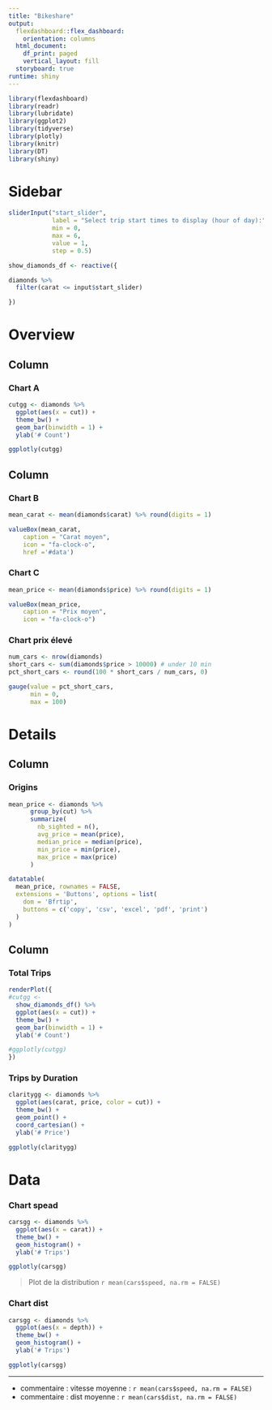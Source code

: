 ```yaml
---
title: "Bikeshare"
output:
  flexdashboard::flex_dashboard:
    orientation: columns
  html_document:
    df_print: paged
    vertical_layout: fill
  storyboard: true
runtime: shiny
---
```


```r
library(flexdashboard)
library(readr)
library(lubridate)
library(ggplot2)
library(tidyverse)
library(plotly)
library(knitr)
library(DT)
library(shiny)
```

Sidebar {.sidebar}
=====================================


```r
sliderInput("start_slider", 
            label = "Select trip start times to display (hour of day):",
            min = 0, 
            max = 6, 
            value = 1, 
            step = 0.5)

show_diamonds_df <- reactive({

diamonds %>%
  filter(carat <= input$start_slider)

})
```


Overview
=====================================

Column
-----------------------------------------------------------------------

### Chart A

```r
cutgg <- diamonds %>% 
  ggplot(aes(x = cut)) +
  theme_bw() +
  geom_bar(binwidth = 1) +
  ylab('# Count')

ggplotly(cutgg) 
```

Column
-----------------------------------------------------------------------

### Chart B

```r

mean_carat <- mean(diamonds$carat) %>% round(digits = 1)

valueBox(mean_carat,
    caption = "Carat moyen",
    icon = "fa-clock-o",
    href ='#data')
```

### Chart C

```r

mean_price <- mean(diamonds$price) %>% round(digits = 1)

valueBox(mean_price,
    caption = "Prix moyen",
    icon = "fa-clock-o")
```

### Chart prix élevé
```r
num_cars <- nrow(diamonds)
short_cars <- sum(diamonds$price > 10000) # under 10 min
pct_short_cars <- round(100 * short_cars / num_cars, 0)

gauge(value = pct_short_cars,
      min = 0,
      max = 100)
```



Details
=====================================



Column {data-width=450}
-----------------------------------------------------------------------

### Origins


```r
mean_price <- diamonds %>% 
      group_by(cut) %>%
      summarize(
        nb_sighted = n(),
        avg_price = mean(price),
        median_price = median(price),
        min_price = min(price),
        max_price = max(price)
      )

datatable(
  mean_price, rownames = FALSE,
  extensions = 'Buttons', options = list(
    dom = 'Bfrtip',
    buttons = c('copy', 'csv', 'excel', 'pdf', 'print')
  )
)
```

Column {data-width=350}
-----------------------------------------------------------------------

### Total Trips

```r
renderPlot({
#cutgg <-
  show_diamonds_df() %>% 
  ggplot(aes(x = cut)) +
  theme_bw() +
  geom_bar(binwidth = 1) +
  ylab('# Count')

#ggplotly(cutgg) 
})
```

### Trips by Duration

```r
claritygg <- diamonds %>% 
  ggplot(aes(carat, price, color = cut)) +
  theme_bw() +
  geom_point() +
  coord_cartesian() +
  ylab('# Price')

ggplotly(claritygg) 
```

Data {.storyboard}
=====================================

### Chart spead


```r
carsgg <- diamonds %>% 
  ggplot(aes(x = carat)) +
  theme_bw() +
  geom_histogram() +
  ylab('# Trips')

ggplotly(carsgg) 
```

> Plot de la distribution `r mean(cars$speed, na.rm = FALSE)`

### Chart dist

```r
carsgg <- diamonds %>% 
  ggplot(aes(x = depth)) +
  theme_bw() +
  geom_histogram() +
  ylab('# Trips')

ggplotly(carsgg) 
```

***

* commentaire  :  vitesse moyenne : `r mean(cars$speed, na.rm = FALSE)`
* commentaire  :  dist moyenne : `r mean(cars$dist, na.rm = FALSE)`
